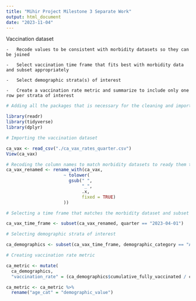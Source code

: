 ```yaml
---
title: "Mihir Project Milestone 3 Separate Work"
output: html_document
date: "2023-11-04"
---
```


Vaccination dataset 

```         
-   Recode values to be consistent with morbidity datasets so they can be joined

-   Select vaccination time frame that fits best with morbidity data and subset appropriately

-   Select demographic strata(s) of interest

-   Create a vaccination rate metric and summarize to include only one row per strata of interest
```

```r
# Adding all the packages that is necessary for the cleaning and importing done in this milestone, using readr, tidyverse, dplyr

library(readr)
library(tidyverse)
library(dplyr)
```

```r
# Importing the vaccination dataset

ca_vax <- read_csv("./ca_vax_rates_quarter.csv")
View(ca_vax)
```

```r
# Recoding the column names to match morbidity datasets to ready them to join
ca_vax_renamed <- rename_with(ca_vax,
                      ~ tolower(
                        gsub(" ",
                             "_",
                             .x,
                             fixed = TRUE)
                      ))
```

```r
# Selecting a time frame that matches the morbidity dataset and subset

ca_vax_time_frame <- subset(ca_vax_renamed, quarter == "2023-04-01")
```

```r
# Selecting demographic strata of interest

ca_demographics <- subset(ca_vax_time_frame, demographic_category == "Age Group")
```

```r
# Creating vaccination rate metric

ca_metric <- mutate(
  ca_demographics,
  "vaccination_rate" = (ca_demographics$cumulative_fully_vaccinated / ca_demographics$estimated_population) * 100)

ca_metric <- ca_metric %>%
  rename("age_cat" = "demographic_value")
```
